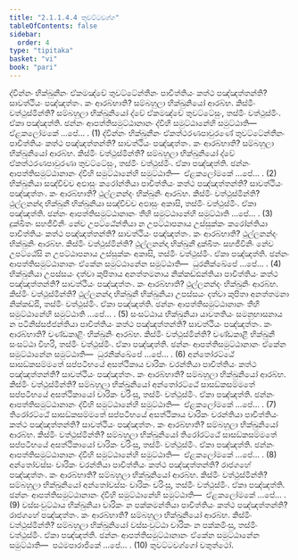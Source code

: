 ```yaml
---
title: "2.1.1.4.4 තුවට්ටවග්ග"
tableOfContents: false
sidebar:
  order: 4
type: "tipitaka"
basket: "vi"
book: "pari"
---
```



<DynamicBreadcrumb />

<Division number="221" book="pari">

<Paragraph number="751" book="pari">
ද්වින්නං භික්ඛුනීනං ඒකමඤ්චේ තුවට්ටේන්තීනං පාචිත්තියං කත්ථ පඤ්ඤත්තන්ති? සාවත්ථියං පඤ්ඤත්තං. කං ආරබ්භාති? සම්බහුලා භික්ඛුනියෝ ආරබ්භ. කිස්මිං වත්ථුස්මින්ති? සම්බහුලා භික්ඛුනියෝ ද්වේ ඒකමඤ්චේ තුවට්ටේසුං, තස්මිං වත්ථුස්මිං. ඒකා පඤ්ඤත්ති. ඡන්නං ආපත්තිසමුට්ඨානානං ද්වීහි සමුට්ඨානේහි සමුට්ඨාති—  ඒළකලෝමකේ …පේ… . (1)
</Paragraph>

<Paragraph number="752" book="pari">
ද්වින්නං භික්ඛුනීනං ඒකත්ථරණපාවුරණේ තුවට්ටේන්තීනං පාචිත්තියං කත්ථ පඤ්ඤත්තන්ති? සාවත්ථියං පඤ්ඤත්තං. කං ආරබ්භාති? සම්බහුලා භික්ඛුනියෝ ආරබ්භ. කිස්මිං වත්ථුස්මින්ති? සම්බහුලා භික්ඛුනියෝ ද්වේ ඒකත්ථරණපාවුරණා තුවට්ටේසුං, තස්මිං වත්ථුස්මිං. ඒකා පඤ්ඤත්ති. ඡන්නං ආපත්තිසමුට්ඨානානං ද්වීහි සමුට්ඨානේහි සමුට්ඨාති—  ඒළකලෝමකේ …පේ… . (2)
</Paragraph>

<Paragraph number="753" book="pari">
භික්ඛුනියා සඤ්චිච්ච අඵාසුං කරෝන්තියා පාචිත්තියං කත්ථ පඤ්ඤත්තන්ති? සාවත්ථියං පඤ්ඤත්තං. කං ආරබ්භාති? ථුල්ලනන්දං භික්ඛුනිං ආරබ්භ. කිස්මිං වත්ථුස්මින්ති? ථුල්ලනන්දා භික්ඛුනී භික්ඛුනියා සඤ්චිච්ච අඵාසුං අකාසි, තස්මිං වත්ථුස්මිං. ඒකා පඤ්ඤත්ති. ඡන්නං ආපත්තිසමුට්ඨානානං තීහි සමුට්ඨානේහි සමුට්ඨාති …පේ… . (3)
</Paragraph>

<Paragraph number="754" book="pari">
දුක්ඛිතං සහජීවිනිං නේව උපට්ඨේන්තියා න උපට්ඨාපනාය උස්සුක්කං කරෝන්තියා පාචිත්තියං කත්ථ පඤ්ඤත්තන්ති? සාවත්ථියං පඤ්ඤත්තං. කං ආරබ්භාති? ථුල්ලනන්දං භික්ඛුනිං ආරබ්භ. කිස්මිං වත්ථුස්මින්ති? ථුල්ලනන්දා භික්ඛුනී දුක්ඛිතං සහජීවිනිං නේව උපට්ඨේසි න උපට්ඨාපනාය උස්සුක්කං අකාසි, තස්මිං වත්ථුස්මිං. ඒකා පඤ්ඤත්ති. ඡන්නං ආපත්තිසමුට්ඨානානං ඒකේන සමුට්ඨානේන සමුට්ඨාති—  ධුරනික්ඛේපේ …පේ… . (4)
</Paragraph>

<Paragraph number="755" book="pari">
භික්ඛුනියා උපස්සයං දත්වා කුපිතාය අනත්තමනාය නික්කඩ්ඪන්තියා පාචිත්තියං කත්ථ පඤ්ඤත්තන්ති? සාවත්ථියං පඤ්ඤත්තං. කං ආරබ්භාති? ථුල්ලනන්දං භික්ඛුනිං ආරබ්භ. කිස්මිං වත්ථුස්මින්ති? ථුල්ලනන්දා භික්ඛුනී භික්ඛුනියා උපස්සයං දත්වා කුපිතා අනත්තමනා නික්කඩ්ඪි, තස්මිං වත්ථුස්මිං. ඒකා පඤ්ඤත්ති. ඡන්නං ආපත්තිසමුට්ඨානානං තීහි සමුට්ඨානේහි සමුට්ඨාති …පේ… . (5)
</Paragraph>

<Paragraph number="756" book="pari">
සංසට්ඨාය භික්ඛුනියා යාවතතියං සමනුභාසනාය න පටිනිස්සජ්ජන්තියා පාචිත්තියං කත්ථ පඤ්ඤත්තන්ති? සාවත්ථියං පඤ්ඤත්තං. කං ආරබ්භාති? චණ්ඩකාළිං භික්ඛුනිං ආරබ්භ. කිස්මිං වත්ථුස්මින්ති? චණ්ඩකාළී භික්ඛුනී සංසට්ඨා විහරි, තස්මිං වත්ථුස්මිං. ඒකා පඤ්ඤත්ති. ඡන්නං ආපත්තිසමුට්ඨානානං ඒකේන සමුට්ඨානේන සමුට්ඨාති—  ධුරනික්ඛේපේ …පේ… . (6)
</Paragraph>

<Paragraph number="757" book="pari">
අන්තෝරට්ඨේ සාසඞ්කසම්මතේ සප්පටිභයේ අසත්ථිකාය චාරිකං චරන්තියා පාචිත්තියං කත්ථ පඤ්ඤත්තන්ති? සාවත්ථියං පඤ්ඤත්තං. කං ආරබ්භාති? සම්බහුලා භික්ඛුනියෝ ආරබ්භ. කිස්මිං වත්ථුස්මින්ති? සම්බහුලා භික්ඛුනියෝ අන්තෝරට්ඨේ සාසඞ්කසම්මතේ සප්පටිභයේ අසත්ථිකායෝ චාරිකං චරිංසු, තස්මිං වත්ථුස්මිං. ඒකා පඤ්ඤත්ති. ඡන්නං ආපත්තිසමුට්ඨානානං ද්වීහි සමුට්ඨානේහි සමුට්ඨාති—  ඒළකලෝමකේ …පේ… . (7)
</Paragraph>

<Paragraph number="758" book="pari">
තිරෝරට්ඨේ සාසඞ්කසම්මතේ සප්පටිභයේ අසත්ථිකාය චාරිකං චරන්තියා පාචිත්තියං කත්ථ පඤ්ඤත්තන්ති? සාවත්ථියං පඤ්ඤත්තං. කං ආරබ්භාති? සම්බහුලා භික්ඛුනියෝ ආරබ්භ. කිස්මිං වත්ථුස්මින්ති? සම්බහුලා භික්ඛුනියෝ තිරෝරට්ඨේ සාසඞ්කසම්මතේ සප්පටිභයේ අසත්ථිකායෝ චාරිකං චරිංසු, තස්මිං වත්ථුස්මිං. ඒකා පඤ්ඤත්ති. ඡන්නං ආපත්තිසමුට්ඨානානං ද්වීහි සමුට්ඨානේහි සමුට්ඨාති—  ඒළකලෝමකේ …පේ… . (8)
</Paragraph>

<Paragraph number="759" book="pari">
අන්තෝවස්සං චාරිකං චරන්තියා පාචිත්තියං කත්ථ පඤ්ඤත්තන්ති? රාජගහේ පඤ්ඤත්තං. කං ආරබ්භාති? සම්බහුලා භික්ඛුනියෝ ආරබ්භ. කිස්මිං වත්ථුස්මින්ති? සම්බහුලා භික්ඛුනියෝ අන්තෝවස්සං චාරිකං චරිංසු, තස්මිං වත්ථුස්මිං. ඒකා පඤ්ඤත්ති. ඡන්නං ආපත්තිසමුට්ඨානානං ද්වීහි සමුට්ඨානේහි සමුට්ඨාති—  ඒළකලෝමකේ …පේ… . (9)
</Paragraph>

<Paragraph number="760" book="pari">
වස්සංවුට්ඨාය භික්ඛුනියා චාරිකං න පක්කමන්තියා පාචිත්තියං කත්ථ පඤ්ඤත්තන්ති? රාජගහේ පඤ්ඤත්තං. කං ආරබ්භාති? සම්බහුලා භික්ඛුනියෝ ආරබ්භ. කිස්මිං වත්ථුස්මින්ති? සම්බහුලා භික්ඛුනියෝ වස්සංවුට්ඨා චාරිකං න පක්කමිංසු, තස්මිං වත්ථුස්මිං. ඒකා පඤ්ඤත්ති. ඡන්නං ආපත්තිසමුට්ඨානානං ඒකේන සමුට්ඨානේන සමුට්ඨාති—  පඨමපාරාජිකේ …පේ… . (10)

</Paragraph>
</Division>

<Paragraph number="761" type="center" book="pari">
තුවට්ටවග්ගෝ චතුත්ථෝ.
</Paragraph>